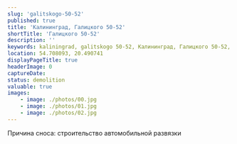 ```yaml
---
slug: 'galitskogo-50-52'
published: true
title: 'Калининград, Галицкого 50-52'
shortTitle: 'Галицкого 50-52'
description: ''
keywords: kaliningrad, galitskogo 50-52, Калининград, Галицкого 50-52, снос, аварийный жилфонд
location: 54.708093, 20.490741
displayPageTitle: true
headerImage: 0
captureDate:
status: demolition
valuable: true
images:
    - image: ./photos/00.jpg
    - image: ./photos/01.jpg
    - image: ./photos/02.jpg
---
```



<Container>

<ImageGallery
    images={props.pageContext.frontmatter.images}
    marginTop="3rem"
    marginBottom="3rem"
/>

Причина сноса: строительство автомобильной развязки

</Container>

<Map location={props.pageContext.frontmatter.location} marginTop="3rem" />
